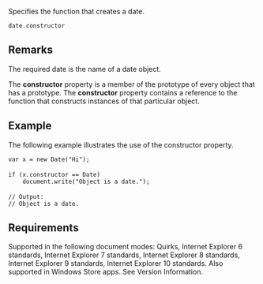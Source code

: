 Specifies the function that creates a date.

 date.constructor

==Remarks==
The required date is the name of a date object.

The '''constructor''' property is a member of the prototype of every object that has a prototype. The '''constructor''' property contains a reference to the function that constructs instances of that particular object.


==Example==
The following example illustrates the use of the constructor property.

 var x = new Date("Hi");
 
 if (x.constructor == Date)
     document.write("Object is a date.");
 
 // Output:
 // Object is a date.

==Requirements==
Supported in the following document modes: Quirks, Internet Explorer 6 standards, Internet Explorer 7 standards, Internet Explorer 8 standards, Internet Explorer 9 standards, Internet Explorer 10 standards. Also supported in Windows Store apps. See Version Information.

